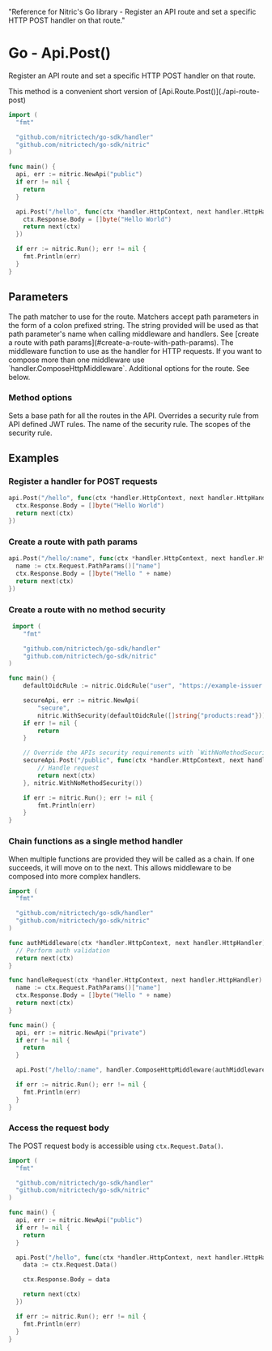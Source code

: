   "Reference for Nitric's Go library - Register an API route and set a specific HTTP POST handler on that route."

# Go - Api.Post()

Register an API route and set a specific HTTP POST handler on that route.

<Note>
  This method is a convenient short version of
  [Api.Route.Post()](./api-route-post)
</Note>

```go
import (
  "fmt"

  "github.com/nitrictech/go-sdk/handler"
  "github.com/nitrictech/go-sdk/nitric"
)

func main() {
  api, err := nitric.NewApi("public")
  if err != nil {
    return
  }

  api.Post("/hello", func(ctx *handler.HttpContext, next handler.HttpHandler) (*handler.HttpContext, error) {
    ctx.Response.Body = []byte("Hello World")
    return next(ctx)
  })

  if err := nitric.Run(); err != nil {
    fmt.Println(err)
  }
}
```

## Parameters

<Properties>
  <Property name="match" required type="string">
    The path matcher to use for the route. Matchers accept path parameters in
    the form of a colon prefixed string. The string provided will be used as
    that path parameter's name when calling middleware and handlers. See [create
    a route with path params](#create-a-route-with-path-params).
  </Property>
  <Property name="middleware" required type="HttpMiddleware">
    The middleware function to use as the handler for HTTP requests. If you want
    to compose more than one middleware use `handler.ComposeHttpMiddleware`.
  </Property>
  <Property name="options" type="...MethodOption">
    Additional options for the route. See below.
  </Property>
</Properties>

### Method options

<Properties>
  <Property name="WithNoMethodSecurity()" type="MethodOption">
    Sets a base path for all the routes in the API.
  </Property>
  <Property name="WithMethodSecurity()" type="MethodOption">
    Overrides a security rule from API defined JWT rules.
    <Properties nested>
      <Property name="name" required type="string">
        The name of the security rule.
      </Property>
      <Property name="scopes" required type="[]string">
        The scopes of the security rule.
      </Property>
    </Properties>
  </Property>
</Properties>

## Examples

### Register a handler for POST requests

```go
api.Post("/hello", func(ctx *handler.HttpContext, next handler.HttpHandler) (*handler.HttpContext, error) {
  ctx.Response.Body = []byte("Hello World")
  return next(ctx)
})
```

### Create a route with path params

```go
api.Post("/hello/:name", func(ctx *handler.HttpContext, next handler.HttpHandler) (*handler.HttpContext, error) {
  name := ctx.Request.PathParams()["name"]
  ctx.Response.Body = []byte("Hello " + name)
  return next(ctx)
})
```

### Create a route with no method security

```go
 import (
	"fmt"

	"github.com/nitrictech/go-sdk/handler"
	"github.com/nitrictech/go-sdk/nitric"
)

func main() {
	defaultOidcRule := nitric.OidcRule("user", "https://example-issuer.com", []string{"YOUR-AUDIENCES"})

	secureApi, err := nitric.NewApi(
		"secure",
		nitric.WithSecurity(defaultOidcRule([]string{"products:read"})))
	if err != nil {
		return
	}

	// Override the APIs security requirements with `WithNoMethodSecurity()`
	secureApi.Post("/public", func(ctx *handler.HttpContext, next handler.HttpHandler) (*handler.HttpContext, error) {
		// Handle request
		return next(ctx)
	}, nitric.WithNoMethodSecurity())

	if err := nitric.Run(); err != nil {
		fmt.Println(err)
	}
}
```

### Chain functions as a single method handler

When multiple functions are provided they will be called as a chain. If one succeeds, it will move on to the next. This allows middleware to be composed into more complex handlers.

```go
import (
  "fmt"

  "github.com/nitrictech/go-sdk/handler"
  "github.com/nitrictech/go-sdk/nitric"
)

func authMiddleware(ctx *handler.HttpContext, next handler.HttpHandler) (*handler.HttpContext, error) {
  // Perform auth validation
  return next(ctx)
}

func handleRequest(ctx *handler.HttpContext, next handler.HttpHandler) (*handler.HttpContext, error) {
  name := ctx.Request.PathParams()["name"]
  ctx.Response.Body = []byte("Hello " + name)
  return next(ctx)
}

func main() {
  api, err := nitric.NewApi("private")
  if err != nil {
    return
  }

  api.Post("/hello/:name", handler.ComposeHttpMiddleware(authMiddleware, handleRequest))

  if err := nitric.Run(); err != nil {
    fmt.Println(err)
  }
}
```

### Access the request body

The POST request body is accessible using `ctx.Request.Data()`.

```go
import (
  "fmt"

  "github.com/nitrictech/go-sdk/handler"
  "github.com/nitrictech/go-sdk/nitric"
)

func main() {
  api, err := nitric.NewApi("public")
  if err != nil {
    return
  }

  api.Post("/hello", func(ctx *handler.HttpContext, next handler.HttpHandler) (*handler.HttpContext, error) {
    data := ctx.Request.Data()

    ctx.Response.Body = data

    return next(ctx)
  })

  if err := nitric.Run(); err != nil {
    fmt.Println(err)
  }
}
```
